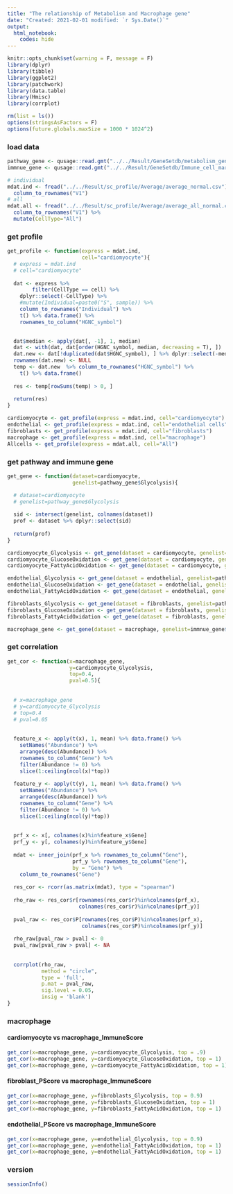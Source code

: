 ```yaml
---
title: "The relationship of Metabolism and Macrophage gene"
date: "Created: 2021-02-01 modified: `r Sys.Date()`"
output: 
  html_notebook:
    codes: hide
---
```


```r
knitr::opts_chunk$set(warning = F, message = F)
library(dplyr)
library(tibble)
library(ggplot2)
library(patchwork)
library(data.table)
library(Hmisc)
library(corrplot)

rm(list = ls())
options(stringsAsFactors = F)
options(future.globals.maxSize = 1000 * 1024^2)
```


### load data 
```r
pathway_gene <- qusage::read.gmt("../../Result/GeneSetdb/metabolism_geneset_human/all.gmt")
immnue_gene <- qusage::read.gmt("../../Result/GeneSetdb/Immune_cell_markergene.gmt")

# individual
mdat.ind <- fread("../../Result/sc_profile/Average/average_normal.csv") %>%
  column_to_rownames("V1")
# all 
mdat.all <- fread("../../Result/sc_profile/Average/average_all_normal.csv") %>%
  column_to_rownames("V1") %>%
  mutate(CellType="All")
```


### get profile 
```r
get_profile <- function(express = mdat.ind,
                        cell="cardiomyocyte"){
  # express = mdat.ind
  # cell="cardiomyocyte"
  
  dat <- express %>%
        filter(CellType == cell) %>%
    dplyr::select(-CellType) %>%
    #mutate(Individual=paste0("S", sample)) %>%
    column_to_rownames("Individual") %>%
    t() %>% data.frame() %>%
    rownames_to_column("HGNC_symbol")

  
  dat$median <- apply(dat[, -1], 1, median)
  dat <- with(dat, dat[order(HGNC_symbol, median, decreasing = T), ])
  dat.new <- dat[!duplicated(dat$HGNC_symbol), ] %>% dplyr::select(-median)
  rownames(dat.new) <- NULL
  temp <- dat.new  %>% column_to_rownames("HGNC_symbol") %>%
    t() %>% data.frame()
    
  res <- temp[rowSums(temp) > 0, ]
  
  return(res)
}

cardiomyocyte <- get_profile(express = mdat.ind, cell="cardiomyocyte")
endothelial <- get_profile(express = mdat.ind, cell="endothelial cells")
fibroblasts <- get_profile(express = mdat.ind, cell="fibroblasts")
macrophage <- get_profile(express = mdat.ind, cell="macrophage")
Allcells <- get_profile(express = mdat.all, cell="All")
```


### get pathway and immune gene
```r
get_gene <- function(dataset=cardiomyocyte,
                     genelist=pathway_gene$Glycolysis){

  # dataset=cardiomyocyte
  # genelist=pathway_gene$Glycolysis 
  
  sid <- intersect(genelist, colnames(dataset))
  prof <- dataset %>% dplyr::select(sid)
  
  return(prof)
}

cardiomyocyte_Glycolysis <- get_gene(dataset = cardiomyocyte, genelist=pathway_gene$Glycolysis)
cardiomyocyte_GlucoseOxidation <- get_gene(dataset = cardiomyocyte, genelist=pathway_gene$GlucoseOxidation)
cardiomyocyte_FattyAcidOxidation <- get_gene(dataset = cardiomyocyte, genelist=pathway_gene$FattyAcidOxidation)

endothelial_Glycolysis <- get_gene(dataset = endothelial, genelist=pathway_gene$Glycolysis)
endothelial_GlucoseOxidation <- get_gene(dataset = endothelial, genelist=pathway_gene$GlucoseOxidation)
endothelial_FattyAcidOxidation <- get_gene(dataset = endothelial, genelist=pathway_gene$FattyAcidOxidation)

fibroblasts_Glycolysis <- get_gene(dataset = fibroblasts, genelist=pathway_gene$Glycolysis)
fibroblasts_GlucoseOxidation <- get_gene(dataset = fibroblasts, genelist=pathway_gene$GlucoseOxidation)
fibroblasts_FattyAcidOxidation <- get_gene(dataset = fibroblasts, genelist=pathway_gene$FattyAcidOxidation)

macrophage_gene <- get_gene(dataset = macrophage, genelist=immnue_gene$Macrophage)
```


### get correlation 
```r
get_cor <- function(x=macrophage_gene, 
                    y=cardiomyocyte_Glycolysis, 
                    top=0.4, 
                    pval=0.5){
  
  
  # x=macrophage_gene
  # y=cardiomyocyte_Glycolysis
  # top=0.4
  # pval=0.05
  
  
  feature_x <- apply(t(x), 1, mean) %>% data.frame() %>%
    setNames("Abundance") %>%
    arrange(desc(Abundance)) %>%
    rownames_to_column("Gene") %>%
    filter(Abundance != 0) %>%
    slice(1:ceiling(ncol(x)*top))
  
  feature_y <- apply(t(y), 1, mean) %>% data.frame() %>%
    setNames("Abundance") %>%
    arrange(desc(Abundance)) %>%
    rownames_to_column("Gene") %>%
    filter(Abundance != 0) %>%
    slice(1:ceiling(ncol(y)*top))  
  
  
  prf_x <- x[, colnames(x)%in%feature_x$Gene]
  prf_y <- y[, colnames(y)%in%feature_y$Gene]
  
  mdat <- inner_join(prf_x %>% rownames_to_column("Gene"),
                     prf_y %>% rownames_to_column("Gene"),
                     by = "Gene") %>%
    column_to_rownames("Gene")
  
  res_cor <- rcorr(as.matrix(mdat), type = "spearman")
  
  rho_raw <- res_cor$r[rownames(res_cor$r)%in%colnames(prf_x),
                       colnames(res_cor$r)%in%colnames(prf_y)]
  
  pval_raw <- res_cor$P[rownames(res_cor$P)%in%colnames(prf_x),
                        colnames(res_cor$P)%in%colnames(prf_y)]
  
  rho_raw[pval_raw > pval] <- 0
  pval_raw[pval_raw > pval] <- NA 
  
  
  corrplot(rho_raw,
           method = "circle",
           type = 'full',
           p.mat = pval_raw,
           sig.level = 0.05,
           insig = 'blank')
}
```



### macrophage

#### cardiomyocyte  vs macrophage_ImmuneScore
```r
get_cor(x=macrophage_gene, y=cardiomyocyte_Glycolysis, top = .9)
get_cor(x=macrophage_gene, y=cardiomyocyte_GlucoseOxidation, top = 1)
get_cor(x=macrophage_gene, y=cardiomyocyte_FattyAcidOxidation, top = 1)
```


#### fibroblast_PScore vs macrophage_ImmuneScore
```r
get_cor(x=macrophage_gene, y=fibroblasts_Glycolysis, top = 0.9)
get_cor(x=macrophage_gene, y=fibroblasts_GlucoseOxidation, top = 1)
get_cor(x=macrophage_gene, y=fibroblasts_FattyAcidOxidation, top = 1)
```


#### endothelial_PScore vs macrophage_ImmuneScore
```r
get_cor(x=macrophage_gene, y=endothelial_Glycolysis, top = 0.9)
get_cor(x=macrophage_gene, y=endothelial_FattyAcidOxidation, top = 1)
get_cor(x=macrophage_gene, y=endothelial_FattyAcidOxidation, top = 1)
```


### version
```r
sessionInfo()
```
